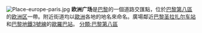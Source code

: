 {{expand|time=2011-05-18T11:19:49+00:00}}
{{unreferenced|time=2011-05-18T11:19:49+00:00}}
[[File:Place-europe-paris.jpg|thumb]]
'''欧洲广场'''是[[巴黎|巴黎]]的一個道路交匯點，位於[[巴黎第八區|巴黎第八區]]的[[欧洲区|欧洲区]]一帶。附近街道均以[[歐洲|歐洲]]各地的地名來命名。廣場鄰近[[巴黎圣拉扎尔车站|巴黎圣拉扎尔车站]]和[[巴黎地鐵3號線|巴黎地鐵3號線]]的[[歐羅巴站|歐羅巴站]]。
[[分類:巴黎第八區|分類:巴黎第八區]]